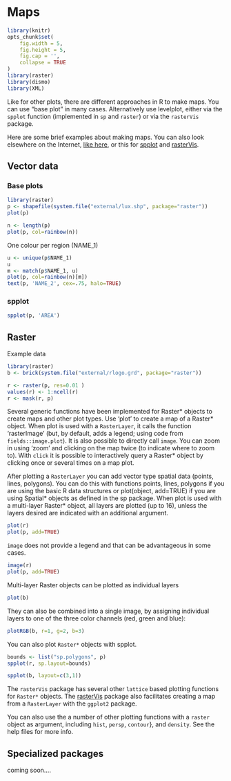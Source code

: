 # Maps

```r
library(knitr)
opts_chunk$set(
	fig.width = 5,
	fig.height = 5,
	fig.cap = '',
	collapse = TRUE
)
library(raster)
library(dismo)
library(XML)
```

Like for other plots, there are different approaches in R to make maps. You can use "base plot" in many cases. Alternatively use levelplot, either via the `spplot` function (implemented in `sp` and `raster`) or via the `rasterVis` package.

Here are some brief examples about making maps. You can also look elsewhere on the Internet, [like here](http://www.nickeubank.com/wp-content/uploads/2015/10/RGIS3_MakingMaps_part1_mappingVectorData.html), or this for [spplot](http://rspatial.r-forge.r-project.org/gallery/) and [rasterVis](https://oscarperpinan.github.io/rastervis/).


## Vector data

### Base plots 

```r
library(raster)
p <- shapefile(system.file("external/lux.shp", package="raster"))
plot(p)
```

```r
n <- length(p)
plot(p, col=rainbow(n))
```

One colour per region (NAME_1)

```r
u <- unique(p$NAME_1)
u
m <- match(p$NAME_1, u)
plot(p, col=rainbow(n)[m])
text(p, 'NAME_2', cex=.75, halo=TRUE)
```

### spplot

```r
spplot(p, 'AREA')
```


## Raster

Example data

```r
library(raster)
b <- brick(system.file("external/rlogo.grd", package="raster"))

r <- raster(p, res=0.01 )
values(r) <- 1:ncell(r)
r <- mask(r, p)
```
Several generic functions have been implemented for Raster* objects to create maps and other plot types. Use 'plot' to create a map of a Raster* object. When plot is used with a `RasterLayer`, it calls the function 'rasterImage' (but, by default, adds a legend; using code from `fields::image.plot`). It is also possible to directly call `image`. You can zoom in using 'zoom' and clicking on the map twice (to indicate where to zoom to). With `click` it is possible to interactively query a Raster* object by clicking once or several times on a map plot.

After plotting a `RasterLayer` you can add vector type spatial data (points, lines, polygons). You can do this with functions points, lines, polygons if you are using the basic R data structures or plot(object, add=TRUE) if you are using Spatial* objects as defined in the sp package. When plot is used with a multi-layer Raster* object, all layers are plotted (up to 16), unless the layers desired are indicated with an additional argument. 

```r
plot(r)
plot(p, add=TRUE)
```

`image` does not provide a legend and that can be advantageous in some cases.

```r
image(r)
plot(p, add=TRUE)
```

Multi-layer Raster objects can be plotted as individual layers
```r
plot(b)
```

They can also be combined into a single image, by assigning individual layers to one of the three color channels (red, green and blue):
```r
plotRGB(b, r=1, g=2, b=3)
```


You can also plot `Raster*` objects with spplot. 

```r
bounds <- list("sp.polygons", p)
spplot(r, sp.layout=bounds)
```


```r
spplot(b, layout=c(3,1))
```


The `rasterVis` package has several other `lattice` based plotting functions for `Raster*` objects. The [rasterVis](https://oscarperpinan.github.io/rastervis/) package also facilitates creating a map from a `RasterLayer` with the `ggplot2` package.


You can also use the a number of other plotting functions with a `raster` object as argument, including `hist`, `persp`, `contour`}, and `density`. See the help files for more info. 




## Specialized packages

coming soon....
